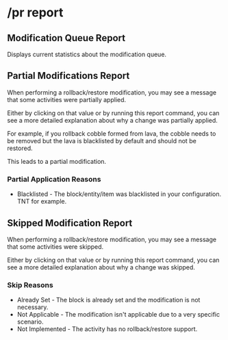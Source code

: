 
# /pr report

## Modification Queue Report

<Command command="report modification-queue" />

Displays current statistics about the modification queue.

## Partial Modifications Report

<Command command="report partial" />

When performing a rollback/restore modification, you may see a message that some activities were partially applied.

Either by clicking on that value or by running this report command, you can see a more detailed explanation about why a change was partially applied.

For example, if you rollback cobble formed from lava, the cobble needs to be removed but the lava is blacklisted by default and should not be restored.

This leads to a partial modification.

### Partial Application Reasons

* Blacklisted - The block/entity/item was blacklisted in your configuration. TNT for example.

## Skipped Modification Report

<Command command="report skips" />

When performing a rollback/restore modification, you may see a message that some activities were skipped.

Either by clicking on that value or by running this report command, you can see a more detailed explanation about why a change was skipped.

### Skip Reasons

* Already Set - The block is already set and the modification is not necessary.
* Not Applicable - The modification isn't applicable due to a very specific scenario.
* Not Implemented - The activity has no rollback/restore support.